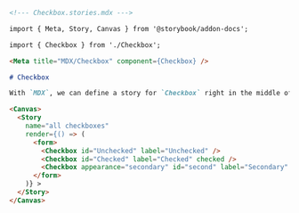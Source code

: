```md
<!--- Checkbox.stories.mdx --->

import { Meta, Story, Canvas } from '@storybook/addon-docs';

import { Checkbox } from './Checkbox';

<Meta title="MDX/Checkbox" component={Checkbox} />

# Checkbox

With `MDX`, we can define a story for `Checkbox` right in the middle of our Markdown documentation.

<Canvas>
  <Story 
    name="all checkboxes"
    render={() => (
      <form>
        <Checkbox id="Unchecked" label="Unchecked" />
        <Checkbox id="Checked" label="Checked" checked />
        <Checkbox appearance="secondary" id="second" label="Secondary" checked />
      </form>
    )} >
  </Story>
</Canvas>
```